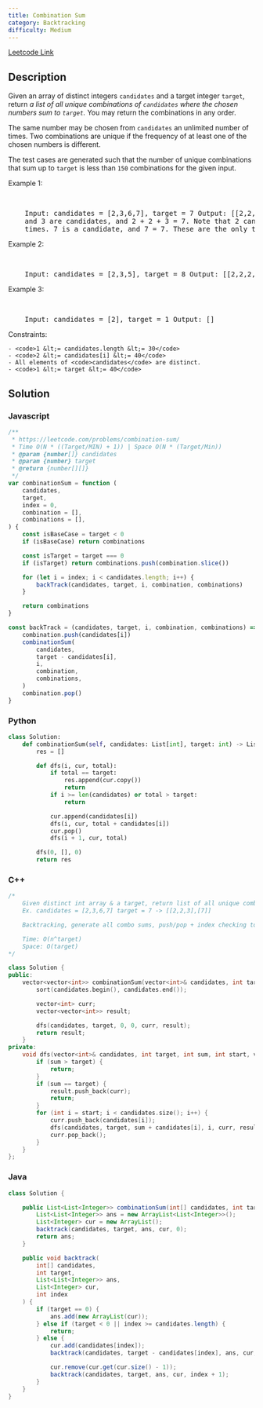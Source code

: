 ```yaml
---
title: Combination Sum
category: Backtracking
difficulty: Medium
---
```


<Callout>

[Leetcode Link](https://leetcode.com/problems/combination-sum)

</Callout>

## Description

Given an array of distinct integers <code>candidates</code> and a target integer <code>target</code>, return _a list of all unique combinations of _<code>candidates</code>_ where the chosen numbers sum to _<code>target</code>_._ You may return the combinations in any order.

The same number may be chosen from <code>candidates</code> an unlimited number of times. Two combinations are unique if the <span data-keyword="frequency-array">frequency</span> of at least one of the chosen numbers is different.

The test cases are generated such that the number of unique combinations that sum up to <code>target</code> is less than <code>150</code> combinations for the given input.

Example 1:

<br />
<pre className="overflow-x-auto">
	Input: candidates = [2,3,6,7], target = 7 Output: [[2,2,3],[7]] Explanation: 2
	and 3 are candidates, and 2 + 2 + 3 = 7. Note that 2 can be used multiple
	times. 7 is a candidate, and 7 = 7. These are the only two combinations.
</pre>

Example 2:

<br />
<pre className="overflow-x-auto">
	Input: candidates = [2,3,5], target = 8 Output: [[2,2,2,2],[2,3,3],[3,5]]
</pre>

Example 3:

<br />
<pre className="overflow-x-auto">
	Input: candidates = [2], target = 1 Output: []
</pre>

Constraints:

    - <code>1 &lt;= candidates.length &lt;= 30</code>
    - <code>2 &lt;= candidates[i] &lt;= 40</code>
    - All elements of <code>candidates</code> are distinct.
    - <code>1 &lt;= target &lt;= 40</code>

## Solution

### Javascript

```javascript
/**
 * https://leetcode.com/problems/combination-sum/
 * Time O(N * ((Target/MIN) + 1)) | Space O(N * (Target/Min))
 * @param {number[]} candidates
 * @param {number} target
 * @return {number[][]}
 */
var combinationSum = function (
	candidates,
	target,
	index = 0,
	combination = [],
	combinations = [],
) {
	const isBaseCase = target < 0
	if (isBaseCase) return combinations

	const isTarget = target === 0
	if (isTarget) return combinations.push(combination.slice())

	for (let i = index; i < candidates.length; i++) {
		backTrack(candidates, target, i, combination, combinations)
	}

	return combinations
}

const backTrack = (candidates, target, i, combination, combinations) => {
	combination.push(candidates[i])
	combinationSum(
		candidates,
		target - candidates[i],
		i,
		combination,
		combinations,
	)
	combination.pop()
}
```

### Python

```python
class Solution:
    def combinationSum(self, candidates: List[int], target: int) -> List[List[int]]:
        res = []

        def dfs(i, cur, total):
            if total == target:
                res.append(cur.copy())
                return
            if i >= len(candidates) or total > target:
                return

            cur.append(candidates[i])
            dfs(i, cur, total + candidates[i])
            cur.pop()
            dfs(i + 1, cur, total)

        dfs(0, [], 0)
        return res

```

### C++

```cpp
/*
    Given distinct int array & a target, return list of all unique combos that sum to target
    Ex. candidates = [2,3,6,7] target = 7 -> [[2,2,3],[7]]

    Backtracking, generate all combo sums, push/pop + index checking to explore new combos

    Time: O(n^target)
    Space: O(target)
*/

class Solution {
public:
    vector<vector<int>> combinationSum(vector<int>& candidates, int target) {
        sort(candidates.begin(), candidates.end());

        vector<int> curr;
        vector<vector<int>> result;

        dfs(candidates, target, 0, 0, curr, result);
        return result;
    }
private:
    void dfs(vector<int>& candidates, int target, int sum, int start, vector<int>& curr, vector<vector<int>>& result) {
        if (sum > target) {
            return;
        }
        if (sum == target) {
            result.push_back(curr);
            return;
        }
        for (int i = start; i < candidates.size(); i++) {
            curr.push_back(candidates[i]);
            dfs(candidates, target, sum + candidates[i], i, curr, result);
            curr.pop_back();
        }
    }
};

```

### Java

```java
class Solution {

    public List<List<Integer>> combinationSum(int[] candidates, int target) {
        List<List<Integer>> ans = new ArrayList<List<Integer>>();
        List<Integer> cur = new ArrayList();
        backtrack(candidates, target, ans, cur, 0);
        return ans;
    }

    public void backtrack(
        int[] candidates,
        int target,
        List<List<Integer>> ans,
        List<Integer> cur,
        int index
    ) {
        if (target == 0) {
            ans.add(new ArrayList(cur));
        } else if (target < 0 || index >= candidates.length) {
            return;
        } else {
            cur.add(candidates[index]);
            backtrack(candidates, target - candidates[index], ans, cur, index);

            cur.remove(cur.get(cur.size() - 1));
            backtrack(candidates, target, ans, cur, index + 1);
        }
    }
}

```
